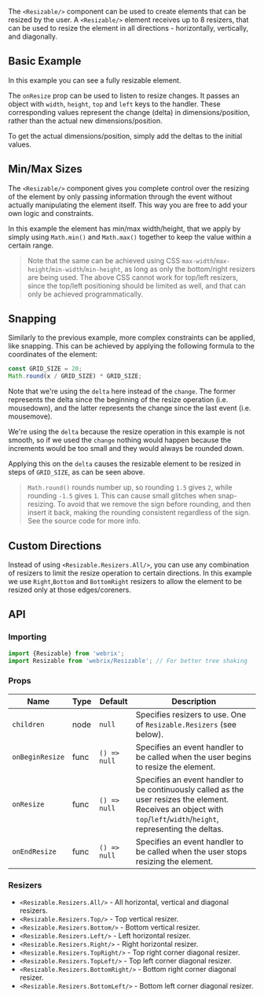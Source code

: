 
The `<Resizable/>` component can be used to create elements that can be resized by the user.
A `<Resizable/>` element receives up to 8 resizers, that can be used to resize the element in
all directions - horizontally, vertically, and diagonally.

## Basic Example

<Example file='components/resizable/BasicExample' height={300}/>

In this example you can see a fully resizable element.

The `onResize` prop can be used to listen to resize changes.
It passes an object with `width`, `height`, `top` and `left` keys to the handler.
These corresponding values represent the change (delta) in dimensions/position, rather than
the actual new dimensions/position.

To get the actual dimensions/position, simply add the deltas to the initial values.

## Min/Max Sizes

<Example file='components/resizable/MinMaxSizes' height={350}/>

The `<Resizable/>` component gives you complete control over the resizing of the element by only passing information
through the event without actually manipulating the element itself.
This way you are free to add your own logic and constraints.

In this example the element has min/max width/height, that we apply by simply using `Math.min()` and `Math.max()`
together to keep the value within a certain range.

> Note that the same can be achieved using CSS `max-width`/`max-height`/`min-width`/`min-height`, as long as
> only the bottom/right resizers are being used. The above CSS cannot work for top/left resizers, since the
> top/left positioning should be limited as well, and that can only be achieved programmatically.

## Snapping

<Example file='components/resizable/Snapping' height={300}/>

Similarly to the previous example, more complex constraints can be applied, like snapping.
This can be achieved by applying the following formula to the coordinates of the element:

```jsx
const GRID_SIZE = 20;
Math.round(x / GRID_SIZE) * GRID_SIZE;
```

Note that we're using the `delta` here instead of the `change`. The former represents the
delta since the beginning of the resize operation (i.e. mousedown), and the latter
represents the change since the last event (i.e. mousemove).

We're using the `delta` because the resize operation in this example is not smooth,
so if we used the `change` nothing would happen because the increments would be too
small and they would always be rounded down.

Applying this on the `delta` causes the resizable element to be resized in steps of `GRID_SIZE`, as can
be seen above.

> `Math.round()` rounds number up, so rounding `1.5` gives `2`, while
> rounding `-1.5` gives `1`. This can cause small glitches when snap-resizing.
> To avoid that we remove the sign before rounding, and then insert it back,
> making the rounding consistent regardless of the sign.
> See the source code for more info.

## Custom Directions

<Example file='components/resizable/CustomDirections' height={300}/>

Instead of using `<Resizable.Resizers.All/>`, you can use any combination of resizers to limit
the resize operation to certain directions. In this example we use `Right`,`Bottom` and `BottomRight`
resizers to allow the element to be resized only at those edges/coreners.

## API

### Importing

```jsx
import {Resizable} from 'webrix';
import Resizable from 'webrix/Resizable'; // For better tree shaking
```

### Props

Name|Type|Default|Description
---|---|---|---
`children`|node|`null`|Specifies resizers to use. One of `Resizable.Resizers` (see below).
`onBeginResize`|func|`() => null`|Specifies an event handler to be called when the user begins to resize the element.
`onResize`|func|`() => null`|Specifies an event handler to be continuously called as the user resizes the element. Receives an object with `top`/`left`/`width`/`height`, representing the deltas.
`onEndResize`|func|`() => null`|Specifies an event handler to be called when the user stops resizing the element.

### Resizers

* `<Resizable.Resizers.All/>` - All horizontal, vertical and diagonal resizers.
* `<Resizable.Resizers.Top/>` - Top vertical resizer.
* `<Resizable.Resizers.Bottom/>` - Bottom vertical resizer.
* `<Resizable.Resizers.Left/>` - Left horizontal resizer.
* `<Resizable.Resizers.Right/>` - Right horizontal resizer.
* `<Resizable.Resizers.TopRight/>` - Top right corner diagonal resizer.
* `<Resizable.Resizers.TopLeft/>` - Top left corner diagonal resizer.
* `<Resizable.Resizers.BottomRight/>` - Bottom right corner diagonal resizer.
* `<Resizable.Resizers.BottomLeft/>` - Bottom left corner diagonal resizer.
